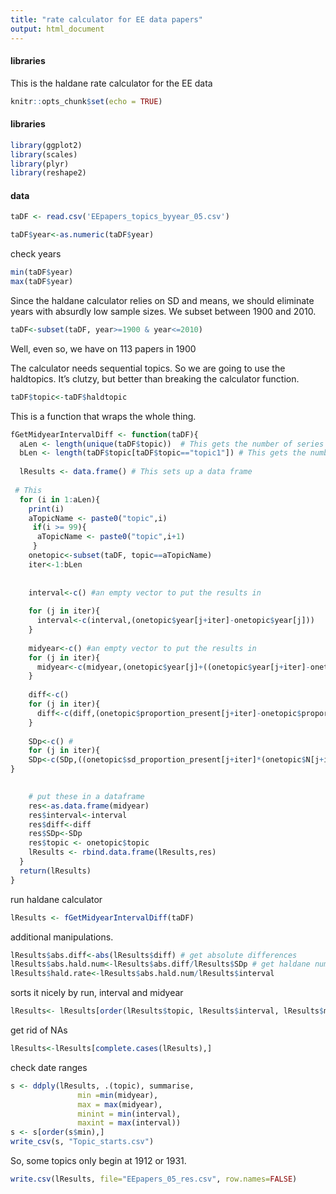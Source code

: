 ```yaml
---
title: "rate calculator for EE data papers"
output: html_document
---
```

#### libraries
This is the haldane rate calculator for the EE data
```r
knitr::opts_chunk$set(echo = TRUE)
```
#### libraries
````r
library(ggplot2)
library(scales)
library(plyr)
library(reshape2)
```````
#### data
`````r
taDF <- read.csv('EEpapers_topics_byyear_05.csv')
``````

`````r
taDF$year<-as.numeric(taDF$year)
``````
check years
````r
min(taDF$year)
max(taDF$year)
`````
Since the haldane calculator relies on SD and means, we should eliminate years with absurdly low sample sizes. We subset between 1900 and 2010.
```r
taDF<-subset(taDF, year>=1900 & year<=2010)
`````
Well, even so, we have on 113 papers in 1900

The calculator needs sequential topics. So we are going to use the haldtopics.  It's clutzy, but better than breaking the calculator function.
```r
taDF$topic<-taDF$haldtopic
````
This is a function that wraps the whole thing.
```r
fGetMidyearIntervalDiff <- function(taDF){
  aLen <- length(unique(taDF$topic))  # This gets the number of series
  bLen <- length(taDF$topic[taDF$topic=="topic1"]) # This gets the number of years within a series
  
  lResults <- data.frame() # This sets up a data frame
  
 # This  
  for (i in 1:aLen){ 
    print(i)
    aTopicName <- paste0("topic",i)
     if(i >= 99){
      aTopicName <- paste0("topic",i+1)
     }
    onetopic<-subset(taDF, topic==aTopicName)
    iter<-1:bLen   
    
    
    interval<-c() #an empty vector to put the results in
    
    for (j in iter){
      interval<-c(interval,(onetopic$year[j+iter]-onetopic$year[j]))
    }
    
    midyear<-c() #an empty vector to put the results in
    for (j in iter){
      midyear<-c(midyear,(onetopic$year[j]+((onetopic$year[j+iter]-onetopic$year[j])/2)))
    }
    
    diff<-c()
    for (j in iter){
      diff<-c(diff,(onetopic$proportion_present[j+iter]-onetopic$proportion_present[j]))
    }
    
    SDp<-c() #
	for (j in iter){
	SDp<-c(SDp,((onetopic$sd_proportion_present[j+iter]*(onetopic$N[j+iter]-1)+ onetopic$sd_proportion_present[j]*(onetopic$N[j]-1))/(onetopic$N[j+iter]+onetopic$N[j]-2)))
}

    
    # put these in a dataframe
    res<-as.data.frame(midyear)
    res$interval<-interval
    res$diff<-diff
    res$SDp<-SDp
    res$topic <- onetopic$topic
    lResults <- rbind.data.frame(lResults,res)
  }
  return(lResults)
}
````
run haldane calculator
````r
lResults <- fGetMidyearIntervalDiff(taDF)
````
additional manipulations. 
```r
lResults$abs.diff<-abs(lResults$diff) # get absolute differences
lResults$abs.hald.num<-lResults$abs.diff/lResults$SDp # get haldane numerator of abs.differences
lResults$hald.rate<-lResults$abs.hald.num/lResults$interval
```
sorts it nicely by run, interval and midyear
````r
lResults<- lResults[order(lResults$topic, lResults$interval, lResults$midyear),] 
````
get rid of NAs
````r
lResults<-lResults[complete.cases(lResults),]
````

check date ranges
````r
s <- ddply(lResults, .(topic), summarise,
			   min =min(midyear),
			   max = max(midyear),
			   minint = min(interval),
			   maxint = max(interval))
s <- s[order(s$min),] 
write_csv(s, "Topic_starts.csv")
````
So, some topics only begin at 1912 or 1931.


```r
write.csv(lResults, file="EEpapers_05_res.csv", row.names=FALSE)	
````
